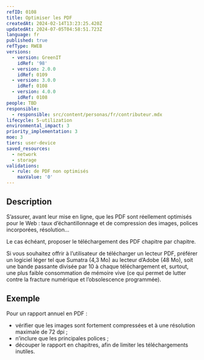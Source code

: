 ```yaml
---
refID: 0108
title: Optimiser les PDF
createdAt: 2024-02-14T13:23:25.420Z
updatedAt: 2024-07-05T04:58:51.723Z
language: fr
published: true
refType: RWEB
versions:
  - version: GreenIT
    idRef: '98'
  - version: 2.0.0
    idRef: 0109
  - version: 3.0.0
    idRef: 0108
  - version: 4.0.0
    idRef: 0108
people: TBD
responsible:
  - responsible: src/content/personas/fr/contributeur.mdx
lifecycle: 5-utilization
environmental_impact: 3
priority_implementation: 3
moe: 3
tiers: user-device
saved_resources:
  - network
  - storage
validations:
  - rule: de PDF non optimisés
    maxValue: '0'
---
```


## Description

S’assurer, avant leur mise en ligne, que les PDF sont réellement optimisés pour le Web : taux d’échantillonnage et de compression des images, polices incorporées, résolution…

Le cas échéant, proposer le téléchargement des PDF chapitre par chapitre.

Si vous souhaitez offrir à l’utilisateur de télécharger un lecteur PDF, préférer un logiciel léger tel que Sumatra (4,3 Mo) au lecteur d’Adobe (48 Mo), soit une bande passante divisée par 10 à chaque téléchargement et, surtout, une plus faible consommation de mémoire vive (ce qui permet de lutter contre la fracture numérique et l’obsolescence programmée).

## Exemple

Pour un rapport annuel en PDF :

* vérifier que les images sont fortement compressées et à une résolution maximale de 72 dpi ;
* n’inclure que les principales polices ;
* découper le rapport en chapitres, afin de limiter les téléchargements inutiles.

